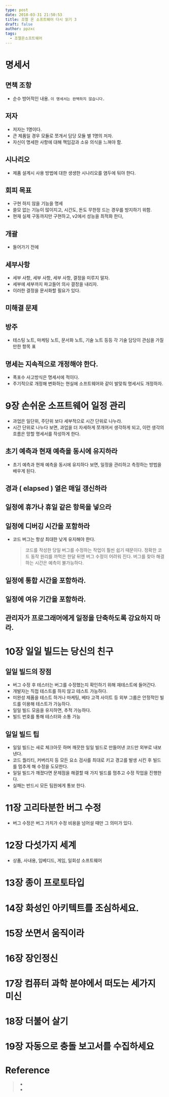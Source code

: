 ```yaml
---
type: post
date: 2018-03-31 21:50:53
title: 조엘 온 소프트웨어 다시 읽기 3
draft: false
author: ppzxc
tags:
  - 조엘온소프트웨어
---
```


# 명세서

## 면책 조항

- 순수 방어적인 내용. `이 명세서는 완벽하지 않습니다.`

## 저자

- 저자는 1명이다.
- 큰 제품일 경우 모듈로 쪼개서 담당 모듈 별 1명의 저자.
- 자신이 명세한 사항에 대해 책임감과 소유 의식을 느껴야 함.

## 시나리오

- 제품 설계시 사용 방법에 대한 생생한 시나리오를 염두에 둬야 한다.

## 회피 목표

- 구현 하지 않을 기능을 명세
- 쓸모 없는 기능이 많이지고, 시간도, 돈도 무한정 드는 경우를 방지하기 위함.
- 현재 실제 구동까지만 구현하고, v2에서 성능을 최적화 한다,

## 개괄

- 들어가기 전에

## 세부사항

- 세부 사항, 세부 사항, 세부 사항, 결정을 미루지 말자.
- 세부에 세부까지 파고들어 의사 결정을 내리자.
- 이러한 결정을 문서화할 필요가 있다.

## 미해결 문제

## 방주

- 테스팅 노트, 마케팅 노트, 문서화 노트, 기술 노트 등등 각 기술 담당이 관심을 가질만한 항목 표

## 명세는 지속적으로 개정해야 한다.

- 폭포수 사고방식은 명세서에 적이다.
- 주기적으로 개정해 변화하는 현실에 소프트웨어와 같이 발맞춰 명세서도 개정하자.

# 9장 손쉬운 소프트웨어 일정 관리

- 과업은 일단위, 주단위 보다 세부적으로 시간 단위로 나누라.
- 시간 단위로 나누다 보면, 과업을 더 자세하게 쪼개어서 생각하게 되고, 이런 생각의 흐름은 망할 명세서를 작성하게 한다.

## 초기 예측과 현재 예측을 동시에 유지하라

- 초기 예측과 현재 예측을 동시에 유지하다 보면, 일정을 관리하고 측정하는 방법을 배우게 된다.

## 경과 ( elapsed ) 열은 매일 갱신하라

## 일정에 휴가나 휴일 같은 항목을 넣으라

## 일정에 디버깅 시간을 포함하라

- 코드 버그는 항상 최대한 낮게 유지해야 한다.
  > 코드를 작성한 당일 버그를 수정하는 작업이 훨씬 쉽기 때문이다. 정확한 코드 동작 원리를 까먹은 한달 뒤엔 버그 수정이 어려워 진다.
  > 버그를 찾아 해결하는 시간은 예측이 불가능하다.

## 일정에 통합 시간을 포함하라.

## 일정에 여유 기간을 포함하라.

## 관리자가 프로그래머에게 일정을 단축하도록 강요하지 마라.

# 10장 일일 빌드는 당신의 친구

## 일일 빌드의 장점

- 버그 수정 후 테스터는 버그를 수정했는지 확인하기 위해 재테스트에 들어간다.
- 개발자는 직접 테스트를 하지 않고 테스트 가능하다.
- 미완성 제품을 테스트 하거나 마케팅, 베타 고객 사이트 등 외부 그룹은 안정적인 빌드를 이용해 테스트가 가능하다.
- 일일 빌드 모음을 유지하면, 추적 가능하다.
- 빌드 번호를 통해 테스터와 소통 가능

## 일일 빌드 팁

- 일일 빌드는 새로 체크아웃 하며 깨끗한 일일 빌드로 만들어낸 코드만 외부로 내보낸다.
- 코드 퀄리티, 커버리지 등 모든 요소 검사를 최대로 키고 경고를 발생 시킨 후 빌드를 멈추게 해 수정을 도모한다.
- 일일 빌드가 깨졌다면 문제점을 해결할 때 가지 빌드를 멈추고 수정 작업을 진행한다.
- 실패는 반드시 모든 팀원에게 통보 한다.

# 11장 고리타분한 버그 수정

- 버그 수정은 버그 가치가 수정 비용을 넘어설 때만 그 의미가 있다.

# 12장 다섯가지 세계

- 상품, 사내용, 임베디드, 게임, 일회성 소프트웨어

# 13장 종이 프로토타입

# 14장 화성인 아키텍트를 조심하세요.

# 15장 쏘면서 움직이라

# 16장 장인정신

# 17장 컴퓨터 과학 분야에서 떠도는 세가지 미신

# 18장 더불어 살기

# 19장 자동으로 충돌 보고서를 수집하세요

# Reference

> - []()
> - []()
